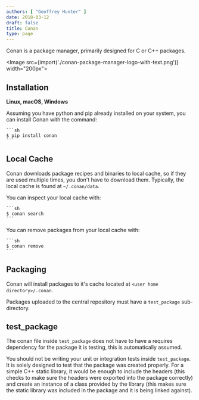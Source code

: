 ```yaml
---
authors: [ "Geoffrey Hunter" ]
date: 2018-03-12
draft: false
title: Conan
type: page
---
```



Conan is a package manager, primarily designed for C or C++ packages.

<Image src={import('./conan-package-manager-logo-with-text.png')} width="200px"></Image>

## Installation

**Linux, macOS, Windows**

Assuming you have python and pip already installed on your system, you can install Conan with the command:

    ```sh
    $ pip install conan
    ```

## Local Cache

Conan downloads package recipes and binaries to local cache, so if they are used multiple times, you don't have to download them. Typically, the local cache is found at `~/.conan/data`.

You can inspect your local cache with:

    ```sh    
    $ conan search
    ```

You can remove packages from your local cache with:

    ```sh    
    $ conan remove
    ```

## Packaging

Conan will install packages to it's cache located at `<user home directory>/.conan`.

Packages uploaded to the central repository must have a `test_package` sub-directory.

## test_package

The conan file inside `test_package` does not have to have a requires dependency for the package it is testing, this is automatically assumed.

You should not be writing your unit or integration tests inside `test_package`. It is solely designed to test that the package was created properly. For a simple C++ static library, it would be enough to include the headers (this checks to make sure the headers were exported into the package correctly) and create an instance of a class provided by the library (this makes sure the static library was included in the package and it is being linked against).
